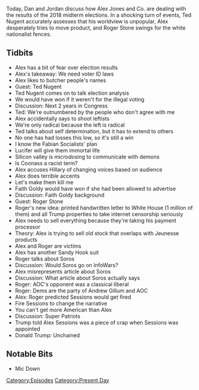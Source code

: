 {{DEFAULTSORT:
    #_EPISODE_0226:November 7, 2018
}}{{Episode
    | title           = November 7, 2018
    | caption         = Listen to this episode on [https://knowledgefight.libsyn.com/knowledge-fight-november-7-2018 Libsyn] [https://open.spotify.com/episode/6uRRJH9wiRyBOriDapQZ5r Spotify]
    | episodeNumber   = 226
    | length          = 01:19:48
    | airDate         = November 8, 2018
    | coverageDate    = November 7, 2018
    | episodeType     = [[:Category:Present Day|Present Day]]
    | appearance      = [[Ted Nugent]], [[Roger Stone]], [[George Soros]], [[Faith Goldy]], [[Alexandria Ocasio-Cortez]], [[Andrew Gillum]], [[Jeff Sessions]]
    | previousEpisode = [[225: November 2, 2018]]
    | nextEpisode     = [[227: March 23, 2009]]
}}

{{Stub}}

Today, Dan and Jordan discuss how Alex Jones and Co. are dealing with the results of the 2018 midterm elections. In a shocking turn of events, Ted Nugent accurately assesses that his worldview is unpopular, Alex desperately tries to move product, and Roger Stone swings for the white nationalist fences.

==Tidbits==

*Alex has a bit of fear over election results
*Alex's takeaway: We need voter ID laws
*Alex likes to butcher people's names
*Guest: Ted Nugent
*Ted Nugent comes on to talk election analysis
*We would have won if it weren't for the illegal voting
*Discussion: Next 2 years in Congress
*Ted: We're outnumbered by the people who don't agree with me
*Alex accidentally says to shoot leftists
*We're only radical because the left is radical
*Ted talks about self determination, but it has to extend to others
*No one has had losses this low, so it's still a win
*I know the Fabian Socialists' plan
*Lucifer will give them immortal life
*Silicon valley is microdosing to communicate with demons
*Is Coonass a racist term?
*Alex accuses Hillary of changing voices based on audience
*Alex does terrible accents
*Let's make them kill me
*Faith Goldy would have won if she had been allowed to advertise
*Discussion: Faith Goldy background
*Guest: Roger Stone
*Roger's new idea: printed handwritten letter to White House (1 million of them) and all Trump properties to take internet censorship seriously
*Alex needs to sell everything because they're taking his payment processor
*Theory: Alex is trying to sell old stock that overlaps with Jeunesse products
*Alex and Roger are victims
*Alex has another Sandy Hook suit
*Roger talks about Soros
*Discussion: Would Soros go on InfoWars?
*Alex misrepresents article about Soros
*Discussion: What article about Soros actually says
*Roger: AOC's opponent was a classical liberal
*Roger: Dems are the party of Andrew Gillum and AOC
*Alex: Roger predicted Sessions would get fired
*Fire Sessions to change the narrative
*You can't get more American than Alex
*Discussion: Super Patriots
*Trump told Alex Sessions was a piece of crap when Sessions was appointed
*Donald Trump: Unchained

==Notable Bits==

*Mic Down

[[Category:Episodes]]
[[Category:Present Day]]
